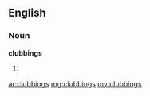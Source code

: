 ==English==
===Noun===
'''clubbings'''
# {{plural of|[[clubbing]]}}

[[ar:clubbings]]
[[mg:clubbings]]
[[my:clubbings]]
